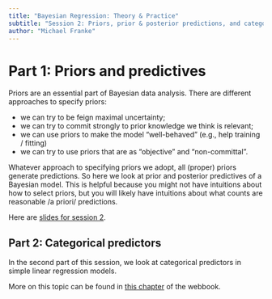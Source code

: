 ```yaml
---
title: "Bayesian Regression: Theory & Practice"
subtitle: "Session 2: Priors, prior & posterior predictions, and categorical predictors"
author: "Michael Franke"
---
```


# Part 1: Priors and predictives

Priors are an essential part of Bayesian data analysis.
There are different approaches to specify priors:

- we can try to be feign maximal uncertainty;
- we can try to commit strongly to prior knowledge we think is relevant;
- we can use priors to make the model "well-behaved" (e.g., help training / fitting)
- we can try to use priors that are as "objective" and "non-committal".

Whatever approach to specifying priors we adopt, all (proper) priors generate predictions.
So here we look at prior and posterior predictives of a Bayesian model.
This is helpful because you might not have intuitions about how to select priors, but you will likely have intuitions about what counts are reasonable /a priori/ predictions.

Here are [slides for session 2](02-priors-predictives-catPredictors.pdf).

## Part 2: Categorical predictors

In the second part of this session, we look at categorical predictors in simple linear regression models.

More on this topic can be found in [this chapter](https://michael-franke.github.io/intro-data-analysis/Chap-04-03-predictors.html) of the webbook.

